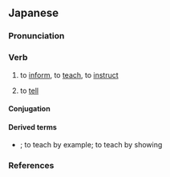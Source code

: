 ==Japanese==
{{ja-kanjitab|おし|yomi=k|alt=訓える}}

===Pronunciation===
{{ja-pron|おしえる|acc=0|acc_ref=DJR}}

===Verb===
{{ja-verb|おしえる|type=2|tr=trans|hhira=をしへる}}
{{ja-vp|教える|教わる}}

# to [[inform]], to [[teach]], to [[instruct]]
#: {{ja-usex|そのゲームの仕%方を'''教えて'''ください。|^その ゲーム の し%かた を '''おしえて''' ください。|'''Teach''' me how to play this game.}}
#: {{ja-usex|英%語を'''教える'''。|^えい%ご を '''おしえる'''。|To '''teach''' English.}}
# to [[tell]]
#: {{ja-usex|私に君の名%前を'''教えて'''ください。|^わたし に きみ の な%まえ を '''おしえて''' ください。|Please '''tell''' me your name.}}
#: {{ja-usex|本%当のことを'''教えて'''。|^ほん%とう の こと を '''おしえて'''。|'''Tell''' me the truth.}}

====Conjugation====
{{ja-ichi|教え|おしえ|oshie}}
{{ja-conj-bungo|をし|2d-p}}

====Derived terms====
* {{ja-r|背%中で教える|せ%なか で おしえる}}; to teach by example; to teach by showing

===References===
<references/>